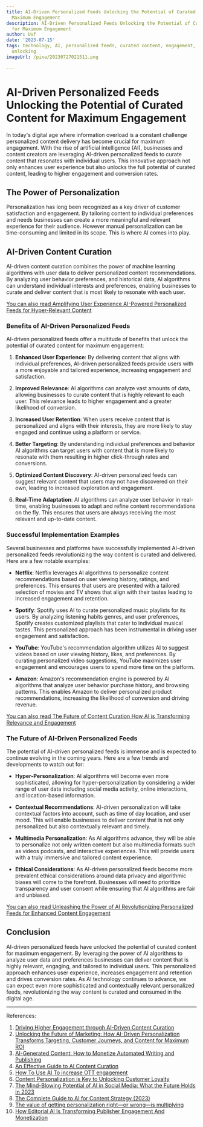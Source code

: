 ```yaml
---
title: AI-Driven Personalized Feeds Unlocking the Potential of Curated Content for
  Maximum Engagement
description: AI-Driven Personalized Feeds Unlocking the Potential of Curated Content
  for Maximum Engagement
author: Usf
date: '2023-07-15'
tags: technology, AI, personalized feeds, curated content, engagement, potential,
  unlocking
imageUrl: /pixa/20230727021511.png

---
```

# AI-Driven Personalized Feeds Unlocking the Potential  of Curated Content  for Maximum Engagement

In  today's digital age where information overload is a constant challenge personalized content delivery has become crucial for  maximum engagement. With the rise of  artificial intelligence (AI),  businesses and content creators are leveraging AI-driven personalized feeds to curate  content that  resonates  with individual  users. This innovative approach  not only enhances user  experience but also unlocks the full potential of curated content,  leading to higher engagement and  conversion rates.

## The Power of Personalization

Personalization has long been recognized as a key driver of customer satisfaction and engagement. By tailoring content to individual preferences and needs businesses can create a more  meaningful and relevant experience for their audience.  However manual personalization can be time-consuming and limited in its scope. This is where AI comes into play.

## AI-Driven Content Curation

AI-driven content  curation combines the power of machine learning algorithms with user data to deliver personalized content recommendations. By analyzing user  behavior preferences, and historical data, AI algorithms can understand individual interests and  preferences, enabling businesses  to  curate and deliver content that is most likely to resonate with each user.

[You  can also read Amplifying User Experience AI-Powered Personalized Feeds for Hyper-Relevant Content](Amplifying%20User%20Experience%20AI-Powered%20Personalized%20Feeds%20for%20Hyper-Relevant%20Content)


### Benefits of AI-Driven Personalized Feeds

AI-driven personalized feeds offer a multitude of benefits that  unlock the potential of curated  content  for maximum engagement:

1. **Enhanced User  Experience**: By delivering  content that aligns with individual preferences, AI-driven  personalized feeds provide  users with  a more enjoyable and tailored experience,  increasing engagement and satisfaction.

2. **Improved  Relevance**: AI algorithms  can analyze  vast amounts of data,  allowing businesses to curate content that is highly  relevant to each  user. This relevance leads to higher engagement and a greater likelihood of conversion.

3. **Increased  User Retention**: When users receive content that is personalized and aligns with their interests, they are more likely to stay  engaged  and continue using a platform  or service.

4. **Better Targeting**: By understanding individual preferences and behavior AI  algorithms can  target  users with content that is more likely to resonate with them resulting in higher click-through rates  and conversions.

5. **Optimized Content  Discovery**: AI-driven personalized  feeds can suggest relevant content that users may not have discovered on their own, leading to increased exploration and  engagement.

6. **Real-Time Adaptation**: AI algorithms can analyze user behavior in real-time,  enabling businesses to adapt and refine content recommendations  on the fly.  This ensures that users are always receiving the most  relevant and up-to-date content.

### Successful Implementation Examples

Several businesses and platforms have successfully implemented AI-driven personalized feeds revolutionizing the way content is curated and delivered. Here are a few  notable examples:

-  **Netflix**:  Netflix leverages AI algorithms to personalize content  recommendations based on user viewing history, ratings, and preferences. This ensures that users are  presented with a tailored selection of movies and TV shows that align  with their tastes leading to  increased  engagement and retention.

- **Spotify**: Spotify uses AI to curate personalized  music playlists for its users. By analyzing listening habits genres, and user preferences, Spotify creates customized playlists that cater to individual musical tastes. This personalized  approach has been instrumental in driving user engagement and satisfaction.

- **YouTube**: YouTube's recommendation algorithm utilizes AI to suggest videos based on user viewing history, likes, and  preferences. By curating personalized video suggestions, YouTube maximizes  user engagement and encourages users to spend more time on the platform.

- **Amazon**: Amazon's  recommendation  engine  is powered by AI algorithms that analyze  user behavior purchase history, and browsing patterns. This enables Amazon  to deliver personalized product recommendations,  increasing the likelihood of conversion and driving revenue.

[You can also read The Future of Content Curation How AI is Transforming Relevance and Engagement](The%20Future%20of%20Content%20Curation%20How%20AI%20is%20Transforming%20Relevance%20and%20Engagement)


### The Future of AI-Driven Personalized Feeds

The potential of AI-driven personalized feeds is immense and is expected to  continue evolving in the coming years. Here are a few trends  and developments to watch out for:

- **Hyper-Personalization**: AI algorithms will  become even more sophisticated, allowing for hyper-personalization by considering a wider range of user data including social media activity, online interactions, and location-based information.

- **Contextual Recommendations**: AI-driven personalization will take contextual factors into account, such as  time of day  location, and user mood. This will enable  businesses to deliver content that is not only personalized but also contextually relevant and timely.

-  **Multimedia Personalization**: As AI algorithms advance, they will be able to personalize not  only written content but also multimedia formats such as videos podcasts,  and interactive experiences. This will provide users with a truly immersive and tailored content experience.

- **Ethical Considerations**: As AI-driven personalized feeds become more prevalent ethical considerations around  data privacy and  algorithmic biases will come to the forefront. Businesses will need to prioritize transparency and user consent while ensuring  that AI algorithms are fair and unbiased.

[You can also read Unleashing the Power of AI Revolutionizing Personalized Feeds for  Enhanced Content  Engagement](Unleashing%20the%20Power%20of%20AI%20Revolutionizing%20Personalized%20Feeds%20for%20Enhanced%20Content%20Engagement)


## Conclusion

AI-driven personalized feeds have unlocked the potential of curated content for maximum engagement. By leveraging the  power of AI algorithms to analyze  user data and preferences businesses can deliver content that is highly  relevant, engaging, and tailored to  individual users. This personalized approach enhances user experience, increases engagement and retention  and drives  conversion rates. As  AI technology continues to advance, we can expect even more sophisticated and contextually relevant personalized feeds,  revolutionizing the way content  is  curated  and consumed in the digital age.

---

References:

1. [Driving Higher Engagement through AI-Driven Content Curation](https://www.vestorly.com/blog/driving-higher-engagement-through-ai-driven-content-curation/)
2. [Unlocking the Future of Marketing: How AI-Driven Personalization Transforms Targeting, Customer Journeys, and Content for Maximum ROI](https://www.linkedin.com/pulse/unlocking-future-marketing-how-ai-driven-personalization)
3. [AI-Generated Content: How to Monetize Automated Writing and  Publishing](https://www.linkedin.com/pulse/ai-generated-content-how-monetize-automated-writing-sahea-dul-bashar)
4. [An Effective Guide to AI Content Curation](https://inkforall.com/ai-safety/ai-content-generation/ai-content-curation/)
5. [How To Use AI To increase OTT engagement](https://www.vionlabs.com/heres-how-you-can-use-ai-to-increase-ott-viewer-engagement-in-2023/)
6. [Content Personalization is Key to Unlocking Customer Loyalty](https://contentatscale.ai/content-personalization/)
7. [The Mind-Blowing Potential of AI in Social Media: What the Future Holds in 2023](https://publer.io/blog/ai-in-social-media/)
8. [The Complete Guide to AI for Content Strategy (2023)](https://medium.com/@aavvy/the-complete-guide-to-ai-for-content-strategy-2023-877ab0ef1f3b)
9. [The value of getting personalization right—or wrong—is multiplying](https://www.mckinsey.com/capabilities/growth-marketing-and-sales/our-insights/the-value-of-getting-personalization-right-or-wrong-is-multiplying)
10. [How Editorial AI Is Transforming Publisher Engagement And Monetization](https://www.forbes.com/sites/forbestechcouncil/2022/04/27/how-editorial-ai-is-transforming-publisher-engagement-and-monetization)